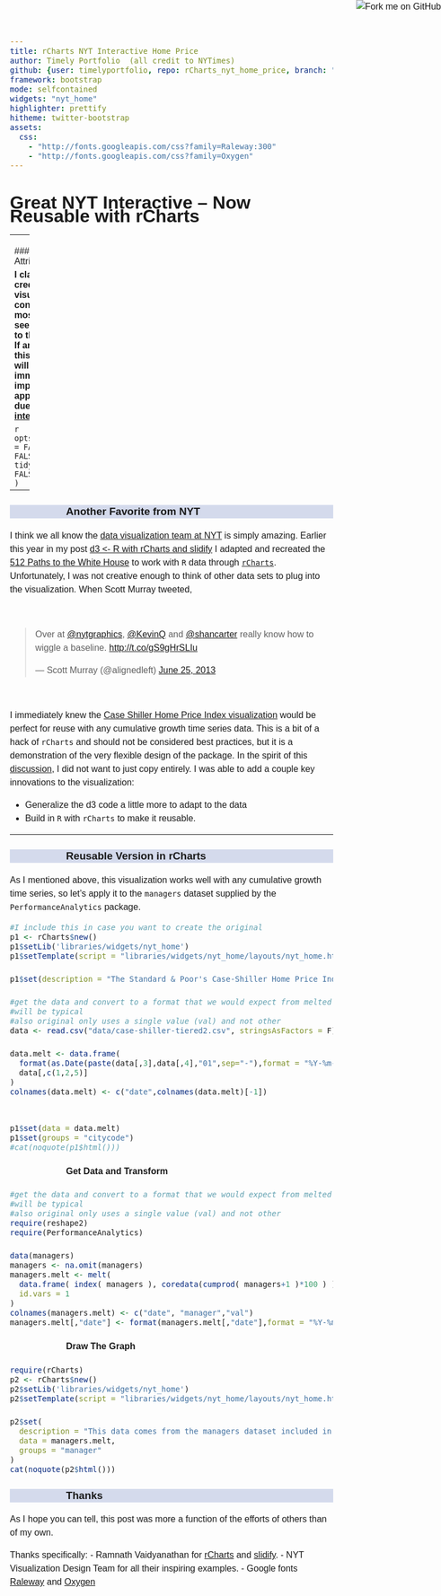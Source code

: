 ```yaml
---
title: rCharts NYT Interactive Home Price
author: Timely Portfolio  (all credit to NYTimes)
github: {user: timelyportfolio, repo: rCharts_nyt_home_price, branch: "gh-pages"}
framework: bootstrap
mode: selfcontained
widgets: "nyt_home"
highlighter: prettify
hitheme: twitter-bootstrap
assets:
  css:
    - "http://fonts.googleapis.com/css?family=Raleway:300"
    - "http://fonts.googleapis.com/css?family=Oxygen"
---
```


<style>
body{
  font-family: 'Oxygen', sans-serif;
  font-size: 16px;
  line-height: 24px;
}

h1,h2,h3,h4 {
  font-family: 'Raleway', sans-serif;
}

.container { width: 1000px; }
h3 {
  background-color: #D4DAEC;
  text-indent: 100px; 
}
h4 {
  text-indent: 100px;
}

g-table-intro h4 {
  text-indent: 0px;
}
</style>

<a href="https://github.com/timelyportfolio/rCharts_nyt_home_price"><img style="position: absolute; top: 0; right: 0; border: 0;" src="https://s3.amazonaws.com/github/ribbons/forkme_right_darkblue_121621.png" alt="Fork me on GitHub"></a>

# Great NYT Interactive -- Now Reusable with rCharts

---
<br/>
### Disclaimer and Attribution

**I claim absolutely no credit for this visualization, which I consider one of the most best I have ever seen.  All credit belongs to the <a href = "http://www.nytimes.com/interactive/2011/05/31/business/economy/case-shiller-index.html">original source</a>.  If anybody believes this to be not fair use, I will take it down immediately.  I am implicitly assuming approval for this fork due to the <a href = "http://datastori.es/data-stories-22-nyt-graphics-and-d3-with-mike-bostock-and-shan-carter/">data.stories interview</a>.** 

```r
opts_chunk$set(message = FALSE, warning = FALSE, error = FALSE, tidy = FALSE, cache = FALSE,results = 'asis' )
```

---

### Another Favorite from NYT  

I think we all know the [data visualization team at NYT](http://blog.visual.ly/10-things-you-can-learn-from-the-new-york-times-data-visualizations/) is simply amazing.  Earlier this year in my post [d3 <- R with rCharts and slidify](http://timelyportfolio.blogspot.com/2013/04/d3-r-with-rcharts-and-slidify.html) I adapted and recreated the [512 Paths to the White House](http://www.nytimes.com/interactive/2012/11/02/us/politics/paths-to-the-white-house.html) to work with `R` data through [`rCharts`](http://rcharts.io/site).  Unfortunately, I was not creative enough to think of other data sets to plug into the visualization.  When Scott Murray tweeted, 

<br/>
<blockquote class="twitter-tweet"><p>Over at <a href="https://twitter.com/nytgraphics">@nytgraphics</a>, <a href="https://twitter.com/KevinQ">@KevinQ</a> and <a href="https://twitter.com/shancarter">@shancarter</a> really know how to wiggle a baseline. <a href="http://t.co/gS9gHrSLIu">http://t.co/gS9gHrSLIu</a></p>&mdash; Scott Murray (@alignedleft) <a href="https://twitter.com/alignedleft/statuses/349647895122804738">June 25, 2013</a></blockquote>
<script async src="http://platform.twitter.com/widgets.js" charset="utf-8"></script>
<br/>

I immediately knew the [Case Shiller Home Price Index visualization](http://www.nytimes.com/interactive/2011/05/31/business/economy/case-shiller-index.html) would be perfect for reuse with any cumulative growth time series data.   This is a bit of a hack of `rCharts` and should not be considered best practices, but it is a demonstration of the very flexible design of the package.  In the spirit of this [discussion](http://datastori.es/data-stories-23-inspiration-or-plagiarism/), I did not want to just copy entirely.  I was able to add a couple key innovations to the visualization:

- Generalize the d3 code a little more to adapt to the data
- Build in `R` with `rCharts` to make it reusable.


---

### Reusable Version in rCharts
As I mentioned above, this visualization works well with any cumulative growth time series, so let's apply it to the `managers` dataset supplied by the `PerformanceAnalytics` package.

```r
#I include this in case you want to create the original
p1 <- rCharts$new()
p1$setLib('libraries/widgets/nyt_home')
p1$setTemplate(script = "libraries/widgets/nyt_home/layouts/nyt_home.html")

p1$set(description = "The Standard & Poor's Case-Shiller Home Price Index for 20 major metropolitan areas is one of the most closely watched gauges of the housing market. The figures for April were released June 25. Figures shown here are not seasonally adjusted or adjusted for inflation.")

#get the data and convert to a format that we would expect from melted xts
#will be typical
#also original only uses a single value (val) and not other 
data <- read.csv("data/case-shiller-tiered2.csv", stringsAsFactors = F)

data.melt <- data.frame(
  format(as.Date(paste(data[,3],data[,4],"01",sep="-"),format = "%Y-%m-%d")),
  data[,c(1,2,5)]
)
colnames(data.melt) <- c("date",colnames(data.melt)[-1])


p1$set(data = data.melt)
p1$set(groups = "citycode")
#cat(noquote(p1$html()))
```

<h4>Get Data and Transform</h4>
```r
#get the data and convert to a format that we would expect from melted xts
#will be typical
#also original only uses a single value (val) and not other 
require(reshape2)
require(PerformanceAnalytics)

data(managers)
managers <- na.omit(managers)
managers.melt <- melt(
  data.frame( index( managers ), coredata(cumprod( managers+1 )*100 ) ),
  id.vars = 1
)
colnames(managers.melt) <- c("date", "manager","val")
managers.melt[,"date"] <- format(managers.melt[,"date"],format = "%Y-%m-%d")
```

<h4>Draw The Graph</h4>
```r
require(rCharts)
p2 <- rCharts$new()
p2$setLib('libraries/widgets/nyt_home')
p2$setTemplate(script = "libraries/widgets/nyt_home/layouts/nyt_home.html")

p2$set(
  description = "This data comes from the managers dataset included in the R package PerformanceAnalytics.",
  data = managers.melt,
  groups = "manager"
)
cat(noquote(p2$html()))
```

### Thanks
As I hope you can tell, this post was more a function of the efforts of others than of my own.

Thanks specifically:
- Ramnath Vaidyanathan for [rCharts](http://rcharts.io/site) and [slidify](http://slidify.org).
- NYT Visualization Design Team for all their inspiring examples.
- Google fonts [Raleway](http://www.google.com/fonts/specimen/Raleway) and [Oxygen](http://www.google.com/fonts/specimen/Oxygen)